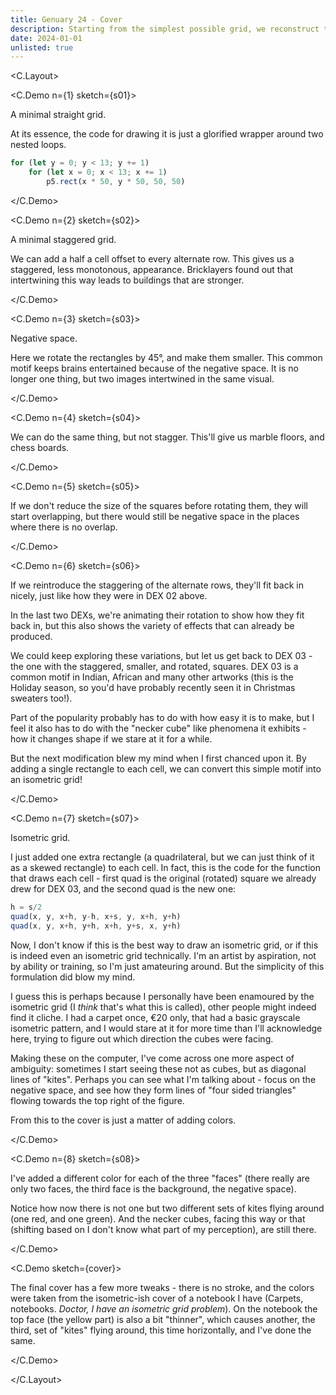 ```yaml
---
title: Genuary 24 - Cover
description: Starting from the simplest possible grid, we reconstruct the colorful isometric grid that forms the cover of my Genuary 2024 experiments.
date: 2024-01-01
unlisted: true
---
```



<C.Layout>

<C.Demo n={1} sketch={s01}>

A minimal straight grid.

At its essence, the code for drawing it is just a glorified wrapper around two
nested loops.

```typescript
for (let y = 0; y < 13; y += 1)
    for (let x = 0; x < 13; x += 1)
        p5.rect(x * 50, y * 50, 50, 50)
```

</C.Demo>

<C.Demo n={2} sketch={s02}>

A minimal staggered grid.

We can add a half a cell offset to every alternate row. This gives us a
staggered, less monotonous, appearance. Bricklayers found out that intertwining
this way leads to buildings that are stronger.

</C.Demo>

<C.Demo n={3} sketch={s03}>

Negative space.

Here we rotate the rectangles by 45°, and make them smaller. This common motif
keeps brains entertained because of the negative space. It is no longer one
thing, but two images intertwined in the same visual.

</C.Demo>

<C.Demo n={4} sketch={s04}>

We can do the same thing, but not stagger. This'll give us marble floors, and
chess boards.

</C.Demo>

<C.Demo n={5} sketch={s05}>

If we don't reduce the size of the squares before rotating them, they will start
overlapping, but there would still be negative space in the places where there
is no overlap.

</C.Demo>

<C.Demo n={6} sketch={s06}>

If we reintroduce the staggering of the alternate rows, they'll fit back in
nicely, just like how they were in DEX 02 above.

In the last two DEXs, we're animating their rotation to show how they fit back
in, but this also shows the variety of effects that can already be produced.

We could keep exploring these variations, but let us get back to DEX 03 - the
one with the staggered, smaller, and rotated, squares. DEX 03 is a common motif
in Indian, African and many other artworks (this is the Holiday season, so you'd
have probably recently seen it in Christmas sweaters too!).

Part of the popularity probably has to do with how easy it is to make, but I
feel it also has to do with the "necker cube" like phenomena it exhibits - how
it changes shape if we stare at it for a while.

But the next modification blew my mind when I first chanced upon it. By adding a
single rectangle to each cell, we can convert this simple motif into an
isometric grid!

</C.Demo>

<C.Demo n={7} sketch={s07}>

Isometric grid.

I just added one extra rectangle (a quadrilateral, but we can just think of it
as a skewed rectangle) to each cell. In fact, this is the code for the function
that draws each cell - first quad is the original (rotated) square we already
drew for DEX 03, and the second quad is the new one:

```typescript
h = s/2
quad(x, y, x+h, y-h, x+s, y, x+h, y+h)
quad(x, y, x+h, y+h, x+h, y+s, x, y+h)
```

Now, I don't know if this is the best way to draw an isometric grid, or if this
is indeed even an isometric grid technically. I'm an artist by aspiration, not
by ability or training, so I'm just amateuring around. But the simplicity of
this formulation did blow my mind.

I guess this is perhaps because I personally have been enamoured by the
isometric grid (I _think_ that's what this is called), other people might indeed
find it cliche. I had a carpet once, €20 only, that had a basic grayscale
isometric pattern, and I would stare at it for more time than I'll acknowledge
here, trying to figure out which direction the cubes were facing.

Making these on the computer, I've come across one more aspect of ambiguity:
sometimes I start seeing these not as cubes, but as diagonal lines of "kites".
Perhaps you can see what I'm talking about - focus on the negative space, and
see how they form lines of "four sided triangles" flowing towards the top right
of the figure.

From this to the cover is just a matter of adding colors.

</C.Demo>

<C.Demo n={8} sketch={s08}>

I've added a different color for each of the three "faces" (there really are
only two faces, the third face is the background, the negative space).

Notice how now there is not one but two different sets of kites flying around
(one red, and one green). And the necker cubes, facing this way or that
(shifting based on I don't know what part of my perception), are still there.

</C.Demo>

<C.Demo sketch={cover}>

The final cover has a few more tweaks - there is no stroke, and the colors were
taken from the isometric-ish cover of a notebook I have (Carpets, notebooks.
_Doctor, I have an isometric grid problem_). On the notebook the top face (the
yellow part) is also a bit "thinner", which causes another, the third, set of
"kites" flying around, this time horizontally, and I've done the same.

</C.Demo>

</C.Layout>

